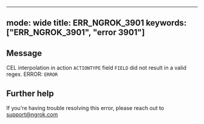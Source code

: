 
---
mode: wide
title: ERR_NGROK_3901
keywords: ["ERR_NGROK_3901", "error 3901"]
---

## Message
CEL interpolation in action `ACTIONTYPE` field `FIELD` did not result in a valid regex.
ERROR: `ERROR`




## Further help
If you're having trouble resolving this error, please reach out to [support@ngrok.com](mailto:support@ngrok.com?subject=Help%20with%20ERR_NGROK_3901)

